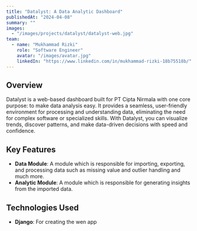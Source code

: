 ```yaml
---
title: "Datalyst: A Data Analytic Dashboard"
publishedAt: "2024-04-08"
summary: ""
images:
  - "/images/projects/datalyst/datalyst-web.jpg"
team:
  - name: "Mukhammad Rizki"
    role: "Software Engineer"
    avatar: "/images/avatar.jpg"
    linkedIn: "https://www.linkedin.com/in/mukhammad-rizki-18b75518b/"
---
```


## Overview

Datalyst is a web-based dashboard built for PT Cipta Nirmala with one core purpose: to make data analysis easy. It provides a seamless, user-friendly environment for processing and understanding data, eliminating the need for complex software or specialized skills. With Datalyst, you can visualize trends, discover patterns, and make data-driven decisions with speed and confidence.

## Key Features

- **Data Module**: A module which is responsible for importing, exporting, and processing data such as missing value and outlier handling and much more.
- **Analytic Module**: A module which is responsible for generating insights from the imported data.

## Technologies Used

- **Django**: For creating the wen app
